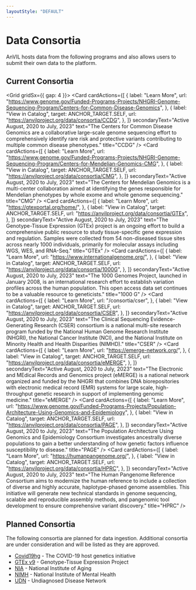 ```yaml
---
layoutStyle: "DEFAULT"
---
```



# Data Consortia

AnVIL hosts data from the following programs and also allows users to submit their own data to the platform.

<DataIngestionChart />

## Current Consortia

<Grid gridSx={{ gap: 4 }}>
  <Card
    cardActions={[
      {
        label: "Learn More",
        url: "https://www.genome.gov/Funded-Programs-Projects/NHGRI-Genome-Sequencing-Program/Centers-for-Common-Disease-Genomics",
      },
      {
        label: "View in Catalog",
        target: ANCHOR_TARGET.SELF,
        url: "https://anvilproject.org/data/consortia/CCDG",
      },
    ]}
    secondaryText="Active August, 2020 to July, 2023"
    text="The Centers for Common Disease Genomics are a collaborative large-scale genome sequencing effort to comprehensively identify rare risk and protective variants contributing to multiple common disease phenotypes."
    title="CCDG"
  />
  <Card
    cardActions={[
      {
        label: "Learn More",
        url: "https://www.genome.gov/Funded-Programs-Projects/NHGRI-Genome-Sequencing-Program/Centers-for-Mendelian-Genomics-CMG",
      },
      {
        label: "View in Catalog",
        target: ANCHOR_TARGET.SELF,
        url: "https://anvilproject.org/data/consortia/CMG",
      },
    ]}
    secondaryText="Active August, 2020 to July, 2023"
    text="The Centers for Mendelian Genomics is a multi-center collaboration aimed at identifying the genes responsible for Mendelian phenotypes by whole exome and whole genome sequencing."
    title="CMG"
  />
  <Card
    cardActions={[
      {
        label: "Learn More",
        url: "https://gtexportal.org/home/",
      },
      {
        label: "View in Catalog",
        target: ANCHOR_TARGET.SELF,
        url: "https://anvilproject.org/data/consortia/GTEx",
      },
    ]}
    secondaryText="Active August, 2020 to July, 2023"
    text="The Genotype-Tissue Expression (GTEx) project is an ongoing effort to build a comprehensive public resource to study tissue-specific gene expression and regulation. Samples were collected from 54 non-diseased tissue sites across nearly 1000 individuals, primarily for molecular assays including WGS, WES, and RNA-Seq."
    title="GTEx"
  />
  <Card
    cardActions={[
      {
        label: "Learn More",
        url: "https://www.internationalgenome.org/",
      },
      {
        label: "View in Catalog",
        target: ANCHOR_TARGET.SELF,
        url: "https://anvilproject.org/data/consortia/1000G",
      },
    ]}
    secondaryText="Active August, 2020 to July, 2023"
    text="The 1000 Genomes Project, launched in January 2008, is an international research effort to establish variation profiles across the human population. This open access data set continues to be a valuable resource to geneticists."
    title="1000 G"
  />
  <Card
    cardActions={[
      {
        label: "Learn More",
        url: "/consortia/cser",
      },
      {
        label: "View in Catalog",
        target: ANCHOR_TARGET.SELF,
        url: "https://anvilproject.org/data/consortia/CSER",
      },
    ]}
    secondaryText="Active August, 2020 to July, 2023"
    text="The Clinical Sequencing Evidence-Generating Research (CSER) consortium is a national multi-site research program funded by the National Human Genome Research Institute (NHGRI), the National Cancer Institute (NCI), and the National Institute on Minority Health and Health Disparities (NIMHD)."
    title="CSER"
  />
  <Card
    cardActions={[
      {
        label: "Learn More",
        url: "https://emerge-network.org/",
      },
      {
        label: "View in Catalog",
        target: ANCHOR_TARGET.SELF,
        url: "https://anvilproject.org/data/consortia/eMERGE",
      },
    ]}
    secondaryText="Active August, 2020 to July, 2023"
    text="The Electronic and MEdical Records and Genomics project (eMERGE) is a national network organized and funded by the NHGRI that combines DNA biorepositories with electronic medical record (EMR) systems for large scale, high-throughput genetic research in support of implementing genomic medicine."
    title="eMERGE"
  />
  <Card
    cardActions={[
      {
        label: "Learn More",
        url: "https://www.genome.gov/Funded-Programs-Projects/Population-Architecture-Using-Genomics-and-Epidemiology",
      },
      {
        label: "View in Catalog",
        target: ANCHOR_TARGET.SELF,
        url: "https://anvilproject.org/data/consortia/PAGE",
      },
    ]}
    secondaryText="Active August, 2020 to July, 2023"
    text="The Population Architecture Using Genomics and Epidemiology Consortium investigates ancestrally diverse populations to gain a better understanding of how genetic factors influence susceptibility to disease."
    title="PAGE"
  />
  <Card
    cardActions={[
      {
        label: "Learn More",
        url: "https://humanpangenome.org/",
      },
      {
        label: "View in Catalog",
        target: ANCHOR_TARGET.SELF,
        url: "https://anvilproject.org/data/consortia/HPRC",
      },
    ]}
    secondaryText="Active August, 2020 to July, 2023"
    text="The Human Pangenome Reference Consortium aims to modernize the human reference to include a collection of diverse and highly accurate, haplotype-phased genome assemblies. This initiative will generate new technical standards in genome sequencing, scalable and reproducible assembly methods, and pangenomic tool development to ensure comprehensive variant discovery."
    title="HPRC"
  />
</Grid>

## Planned Consortia

The following consortia are planned for data ingestion. Additional consortia are under consideration and will be
listed as they are approved.

- [Covid19hg](https://www.covid19hg.org/) - The COVID-19 host genetics initiative
- [GTEx v9](https://gtexportal.org/home/) - Genotype-Tissue Expression Project
- [NIA](https://www.nia.nih.gov/) - National Institute of Aging
- [NIMH](https://nda.nih.gov/) - National Institute of Mental Health
- [UDN](https://undiagnosed.hms.harvard.edu/) - Undiagnosed Disease Network
